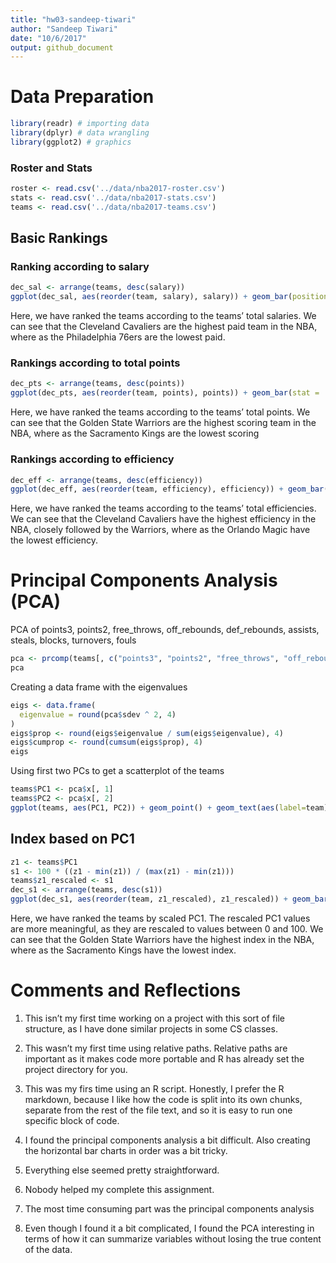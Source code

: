 ```yaml
---
title: "hw03-sandeep-tiwari"
author: "Sandeep Tiwari"
date: "10/6/2017"
output: github_document
---
```

# Data Preparation
```r
library(readr) # importing data
library(dplyr) # data wrangling
library(ggplot2) # graphics
```

### Roster and Stats
```r
roster <- read.csv('../data/nba2017-roster.csv')
stats <- read.csv('../data/nba2017-stats.csv')
teams <- read.csv('../data/nba2017-teams.csv')
```
## Basic Rankings
### Ranking according to salary
```r
dec_sal <- arrange(teams, desc(salary))
ggplot(dec_sal, aes(reorder(team, salary), salary)) + geom_bar(position = "dodge", stat = 'summary', fun.y = "mean") + coord_flip() + labs(x = "Team", y = "Salary (in millions)", title = "NBA Teams ranked by Total Salary") + geom_hline(yintercept = mean(dec_sal$salary), lwd=2, col="red")
```
Here, we have ranked the teams according to the teams' total salaries. We can see that the Cleveland Cavaliers are the highest paid team in the NBA, where as the Philadelphia 76ers are the lowest paid.

### Rankings according to total points
```r
dec_pts <- arrange(teams, desc(points))
ggplot(dec_pts, aes(reorder(team, points), points)) + geom_bar(stat = 'identity') + coord_flip() + labs(x = "Team", y = "Total Points", title = "NBA Teams ranked by Total Points") + geom_hline(yintercept = mean(dec_pts$points), lwd=2, col="red")
```
Here, we have ranked the teams according to the teams' total points. We can see that the Golden State Warriors are the highest scoring team in the NBA, where as the Sacramento Kings are the lowest scoring


### Rankings according to efficiency
```r
dec_eff <- arrange(teams, desc(efficiency))
ggplot(dec_eff, aes(reorder(team, efficiency), efficiency)) + geom_bar(stat = 'identity') + coord_flip() + labs(x = "Team", y = "Total Efficiency", title = "NBA Teams ranked by Total Efficiency") + geom_hline(yintercept = mean(dec_eff$efficiency), lwd=2, col="red")
```
Here, we have ranked the teams according to the teams' total efficiencies. We can see that the Cleveland Cavaliers have the highest efficiency in the NBA, closely followed by the Warriors, where as the Orlando Magic have the lowest efficiency.


# Principal Components Analysis (PCA)
PCA of points3, points2, free_throws, off_rebounds, def_rebounds, assists, steals, blocks, turnovers, fouls
```r
pca <- prcomp(teams[, c("points3", "points2", "free_throws", "off_rebounds", "def_rebounds", "assists", "steals", "blocks", "turnovers", "fouls")], scale. = TRUE)
pca
```

Creating a data frame with the eigenvalues
```r
eigs <- data.frame(
  eigenvalue = round(pca$sdev ^ 2, 4)
)
eigs$prop <- round(eigs$eigenvalue / sum(eigs$eigenvalue), 4)
eigs$cumprop <- round(cumsum(eigs$prop), 4)
eigs
```

Using first two PCs to get a scatterplot of the teams
```r
teams$PC1 <- pca$x[, 1]
teams$PC2 <- pca$x[, 2]
ggplot(teams, aes(PC1, PC2)) + geom_point() + geom_text(aes(label=team)) + labs(title = "PCA plot (PC1 and PC2)")
```

## Index based on PC1
```r
z1 <- teams$PC1
s1 <- 100 * ((z1 - min(z1)) / (max(z1) - min(z1)))
teams$z1_rescaled <- s1
dec_s1 <- arrange(teams, desc(s1))
ggplot(dec_s1, aes(reorder(team, z1_rescaled), z1_rescaled)) + geom_bar(stat = "identity") + coord_flip() + labs(x = "Team", y = "First PC (scaled from 0 to 100)", title = "NBA Teams ranked by scaled PC1")
```
Here, we have ranked the teams by scaled PC1. The rescaled PC1 values are more meaningful, as they are rescaled to values between 0 and 100. We can see that the Golden State Warriors have the highest index in the NBA, where as the Sacramento Kings have the lowest index.

# Comments and Reflections
1. This isn't my first time working on a project with this sort of file structure, as I have done similar projects in some CS classes. 

2. This wasn't my first time using relative paths. Relative paths are important as it makes code more portable and R has already set the project directory for you.

3. This was my firs time using an R script. Honestly, I prefer the R markdown, because I like how the code is split into its own chunks, separate from the rest of the file text, and so it is easy to run one specific block of code.

4. I found the principal components analysis a bit difficult. Also creating the horizontal bar charts in order was a bit tricky.

5. Everything else seemed pretty straightforward.

6. Nobody helped my complete this assignment.

7. The most time consuming part was the principal components analysis

8. Even though I found it a bit complicated, I found the PCA interesting in terms of how it can summarize variables without losing the true content of the data.


